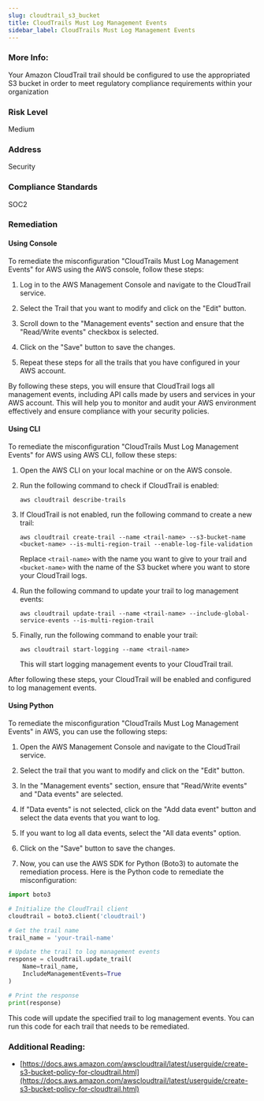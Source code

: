 ```yaml
---
slug: cloudtrail_s3_bucket
title: CloudTrails Must Log Management Events
sidebar_label: CloudTrails Must Log Management Events
---
```


### More Info:

Your Amazon CloudTrail trail should be configured to use the appropriated S3 bucket in order to meet regulatory compliance requirements within your organization

### Risk Level

Medium

### Address

Security

### Compliance Standards

SOC2

### Remediation

#### Using Console

To remediate the misconfiguration "CloudTrails Must Log Management Events" for AWS using the AWS console, follow these steps:

1. Log in to the AWS Management Console and navigate to the CloudTrail service.

2. Select the Trail that you want to modify and click on the "Edit" button.

3. Scroll down to the "Management events" section and ensure that the "Read/Write events" checkbox is selected.

4. Click on the "Save" button to save the changes.

5. Repeat these steps for all the trails that you have configured in your AWS account.

By following these steps, you will ensure that CloudTrail logs all management events, including API calls made by users and services in your AWS account. This will help you to monitor and audit your AWS environment effectively and ensure compliance with your security policies.

#### Using CLI

To remediate the misconfiguration "CloudTrails Must Log Management Events" for AWS using AWS CLI, follow these steps:

1. Open the AWS CLI on your local machine or on the AWS console.

2. Run the following command to check if CloudTrail is enabled:

   ```
   aws cloudtrail describe-trails
   ```

3. If CloudTrail is not enabled, run the following command to create a new trail:

   ```
   aws cloudtrail create-trail --name <trail-name> --s3-bucket-name <bucket-name> --is-multi-region-trail --enable-log-file-validation
   ```

   Replace `<trail-name>` with the name you want to give to your trail and `<bucket-name>` with the name of the S3 bucket where you want to store your CloudTrail logs.

4. Run the following command to update your trail to log management events:

   ```
   aws cloudtrail update-trail --name <trail-name> --include-global-service-events --is-multi-region-trail
   ```

5. Finally, run the following command to enable your trail:

   ```
   aws cloudtrail start-logging --name <trail-name>
   ```

   This will start logging management events to your CloudTrail trail.

After following these steps, your CloudTrail will be enabled and configured to log management events.

#### Using Python

To remediate the misconfiguration "CloudTrails Must Log Management Events" in AWS, you can use the following steps:

1. Open the AWS Management Console and navigate to the CloudTrail service.

2. Select the trail that you want to modify and click on the "Edit" button.

3. In the "Management events" section, ensure that "Read/Write events" and "Data events" are selected.

4. If "Data events" is not selected, click on the "Add data event" button and select the data events that you want to log.

5. If you want to log all data events, select the "All data events" option.

6. Click on the "Save" button to save the changes.

7. Now, you can use the AWS SDK for Python (Boto3) to automate the remediation process. Here is the Python code to remediate the misconfiguration:

```python
import boto3

# Initialize the CloudTrail client
cloudtrail = boto3.client('cloudtrail')

# Get the trail name
trail_name = 'your-trail-name'

# Update the trail to log management events
response = cloudtrail.update_trail(
    Name=trail_name,
    IncludeManagementEvents=True
)

# Print the response
print(response)
```

This code will update the specified trail to log management events. You can run this code for each trail that needs to be remediated.

### Additional Reading:

- [https://docs.aws.amazon.com/awscloudtrail/latest/userguide/create-s3-bucket-policy-for-cloudtrail.html](https://docs.aws.amazon.com/awscloudtrail/latest/userguide/create-s3-bucket-policy-for-cloudtrail.html) 

